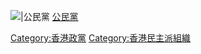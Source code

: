 [[File:Hemispheresandellipse.png|{{{1|25px}}}|公民黨]] [[公民黨 (香港)|公民黨]]<noinclude>
{{Documentation}}
[[Category:香港政党标示模板|{{PAGENAME}}]]
[[Category:香港政黨]]
[[Category:香港民主派組織]]
</noinclude>